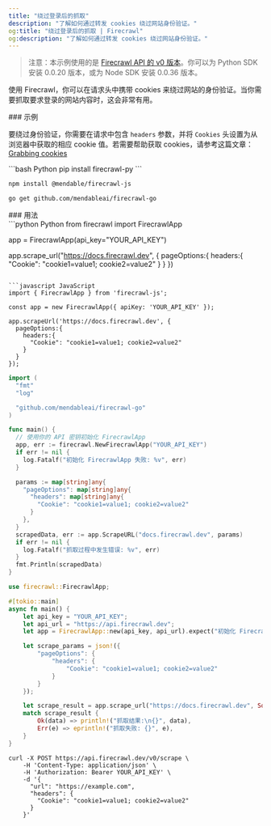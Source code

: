 ```yaml
---
title: "绕过登录后的抓取"
description: "了解如何通过转发 cookies 绕过网站身份验证。"
og:title: "绕过登录后的抓取 | Firecrawl"
og:description: "了解如何通过转发 cookies 绕过网站身份验证。"
---
```


> 注意：本示例使用的是 [Firecrawl API 的 v0 版本](/zh/v0/introduction)。你可以为 Python SDK 安装 0.0.20 版本，或为 Node SDK 安装 0.0.36 版本。

使用 Firecrawl，你可以在请求头中携带 cookies 来绕过网站的身份验证。当你需要抓取要求登录的网站内容时，这会非常有用。

<div id="example">
  ### 示例
</div>

要绕过身份验证，你需要在请求中包含 `headers` 参数，并将 `Cookies` 头设置为从浏览器中获取的相应 cookie 值。若需要帮助获取 cookies，请参考这篇文章：[Grabbing cookies](https://cookie-script.com/documentation/how-to-check-cookies-on-chrome-and-firefox)

<CodeGroup>
  ```bash Python
  pip install firecrawl-py
  ```

  ```bash JavaScript
  npm install @mendable/firecrawl-js
  ```

  ```bash Go
  go get github.com/mendableai/firecrawl-go
  ```
</CodeGroup>

<div id="usage">
  ### 用法
</div>

<CodeGroup>
  ```python Python
  from firecrawl import FirecrawlApp

  app = FirecrawlApp(api_key="YOUR_API_KEY")

  app.scrape_url("https://docs.firecrawl.dev", {
    pageOptions:{
      headers:{
        "Cookie": "cookie1=value1; cookie2=value2"
      }
    }
  })
  ```

  ```javascript JavaScript
  import { FirecrawlApp } from 'firecrawl-js';

  const app = new FirecrawlApp({ apiKey: 'YOUR_API_KEY' });

  app.scrapeUrl('https://docs.firecrawl.dev', {
    pageOptions:{
      headers:{
        "Cookie": "cookie1=value1; cookie2=value2"
      }
    }
  });
  ```

  ```go Go
  import (
    "fmt"
    "log"

    "github.com/mendableai/firecrawl-go"
  )

  func main() {
    // 使用你的 API 密钥初始化 FirecrawlApp
    app, err := firecrawl.NewFirecrawlApp("YOUR_API_KEY")
    if err != nil {
      log.Fatalf("初始化 FirecrawlApp 失败: %v", err)
    }

    params := map[string]any{
      "pageOptions": map[string]any{
        "headers": map[string]any{
          "Cookie": "cookie1=value1; cookie2=value2"
        }
      },
    }
    scrapedData, err := app.ScrapeURL("docs.firecrawl.dev", params)
    if err != nil {
      log.Fatalf("抓取过程中发生错误: %v", err)
    }
    fmt.Println(scrapedData)
  }
  ```

  ```rust Rust
  use firecrawl::FirecrawlApp;

  #[tokio::main]
  async fn main() {
      let api_key = "YOUR_API_KEY";
      let api_url = "https://api.firecrawl.dev";
      let app = FirecrawlApp::new(api_key, api_url).expect("初始化 FirecrawlApp 失败");

      let scrape_params = json!({
          "pageOptions": {
              "headers": {
                  "Cookie": "cookie1=value1; cookie2=value2"
              }
          }
      });

      let scrape_result = app.scrape_url("https://docs.firecrawl.dev", Some(scrape_params)).await;
      match scrape_result {
          Ok(data) => println!("抓取结果:\n{}", data),
          Err(e) => eprintln!("抓取失败: {}", e),
      }
  }
  ```

  ```curl cURL
  curl -X POST https://api.firecrawl.dev/v0/scrape \
      -H 'Content-Type: application/json' \
      -H 'Authorization: Bearer YOUR_API_KEY' \
      -d '{
        "url": "https://example.com",
        "headers": {
          "Cookie": "cookie1=value1; cookie2=value2"
        }
      }'
  ```
</CodeGroup>